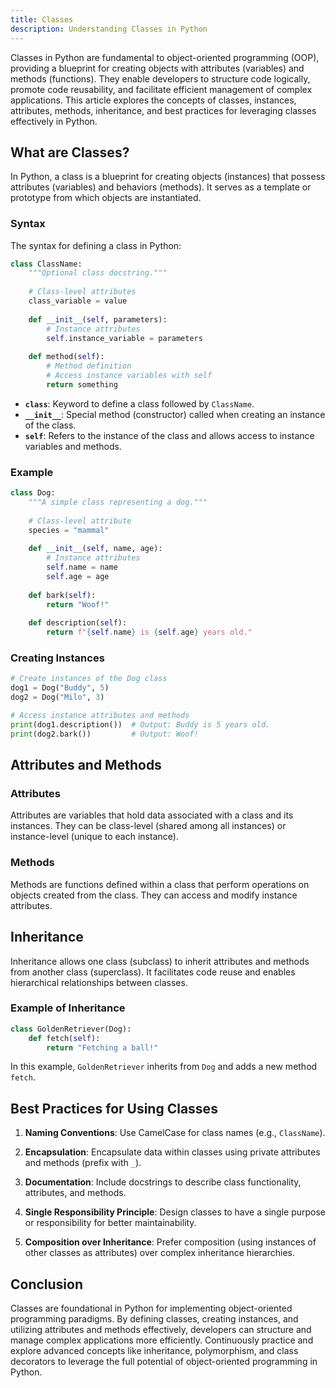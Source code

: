 ```yaml
---
title: Classes
description: Understanding Classes in Python
---
```



Classes in Python are fundamental to object-oriented programming (OOP), providing a blueprint for creating objects with attributes (variables) and methods (functions). They enable developers to structure code logically, promote code reusability, and facilitate efficient management of complex applications. This article explores the concepts of classes, instances, attributes, methods, inheritance, and best practices for leveraging classes effectively in Python.

## What are Classes?

In Python, a class is a blueprint for creating objects (instances) that possess attributes (variables) and behaviors (methods). It serves as a template or prototype from which objects are instantiated.

### Syntax

The syntax for defining a class in Python:

```python
class ClassName:
    """Optional class docstring."""
    
    # Class-level attributes
    class_variable = value
    
    def __init__(self, parameters):
        # Instance attributes
        self.instance_variable = parameters
    
    def method(self):
        # Method definition
        # Access instance variables with self
        return something
```

- **`class`**: Keyword to define a class followed by `ClassName`.
- **`__init__`**: Special method (constructor) called when creating an instance of the class.
- **`self`**: Refers to the instance of the class and allows access to instance variables and methods.

### Example

```python
class Dog:
    """A simple class representing a dog."""
    
    # Class-level attribute
    species = "mammal"
    
    def __init__(self, name, age):
        # Instance attributes
        self.name = name
        self.age = age
    
    def bark(self):
        return "Woof!"
    
    def description(self):
        return f"{self.name} is {self.age} years old."
```

### Creating Instances

```python
# Create instances of the Dog class
dog1 = Dog("Buddy", 5)
dog2 = Dog("Milo", 3)

# Access instance attributes and methods
print(dog1.description())  # Output: Buddy is 5 years old.
print(dog2.bark())         # Output: Woof!
```

## Attributes and Methods

### Attributes

Attributes are variables that hold data associated with a class and its instances. They can be class-level (shared among all instances) or instance-level (unique to each instance).

### Methods

Methods are functions defined within a class that perform operations on objects created from the class. They can access and modify instance attributes.

## Inheritance

Inheritance allows one class (subclass) to inherit attributes and methods from another class (superclass). It facilitates code reuse and enables hierarchical relationships between classes.

### Example of Inheritance

```python
class GoldenRetriever(Dog):
    def fetch(self):
        return "Fetching a ball!"
```

In this example, `GoldenRetriever` inherits from `Dog` and adds a new method `fetch`.

## Best Practices for Using Classes

1. **Naming Conventions**: Use CamelCase for class names (e.g., `ClassName`).
   
2. **Encapsulation**: Encapsulate data within classes using private attributes and methods (prefix with `_`).
   
3. **Documentation**: Include docstrings to describe class functionality, attributes, and methods.
   
4. **Single Responsibility Principle**: Design classes to have a single purpose or responsibility for better maintainability.
   
5. **Composition over Inheritance**: Prefer composition (using instances of other classes as attributes) over complex inheritance hierarchies.

## Conclusion

Classes are foundational in Python for implementing object-oriented programming paradigms. By defining classes, creating instances, and utilizing attributes and methods effectively, developers can structure and manage complex applications more efficiently. Continuously practice and explore advanced concepts like inheritance, polymorphism, and class decorators to leverage the full potential of object-oriented programming in Python.
